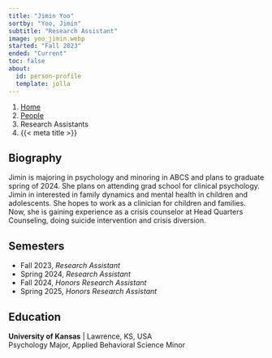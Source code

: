 ---
title: "Jimin Yoo"
sortby: "Yoo, Jimin"
subtitle: "Research Assistant"
image: yoo_jimin.webp
started: "Fall 2023"
ended: "Current"
toc: false
about:
  id: person-profile
  template: jolla
---

```{=html}
<nav aria-label="breadcrumb">
  <ol class="breadcrumb">
    <li class="breadcrumb-item"><a href="../../index.html">Home</a></li>
    <li class="breadcrumb-item"><a href="../../people.html">People</a></li>
    <li class="breadcrumb-item active">Research Assistants</li>
    <li class="breadcrumb-item active" aria-current="page">{{< meta title >}}</li>
  </ol>
</nav>
```

:::{#person-profile}
## Biography
Jimin is majoring in psychology and minoring in ABCS and plans to graduate spring of 2024. She plans on attending grad school for clinical psychology.  Jimin in interested in family dynamics and mental health in children and adolescents. She hopes to work as a clinician for children and families. Now, she is gaining experience as a crisis counselor at Head Quarters Counseling, doing suicide intervention and crisis diversion.


## Semesters

- Fall 2023, *Research Assistant*
- Spring 2024, *Research Assistant*
- Fall 2024, *Honors Research Assistant*
- Spring 2025, *Honors Research Assistant*


## Education

**University of Kansas** | Lawrence, KS, USA<br />
Psychology Major, Applied Behavioral Science Minor
:::
